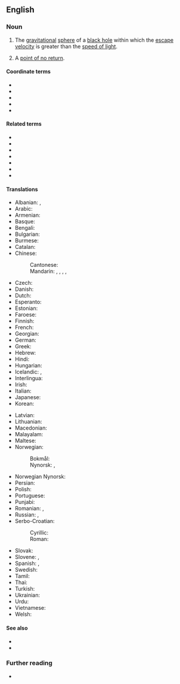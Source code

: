 ==English==
{{wikipedia}}

===Noun===
{{en-noun}}

# {{lb|en|astrophysics}} The [[gravitational]] [[sphere]] of a [[black hole]] within which the [[escape velocity]] is greater than the [[speed of light]].
# {{lb|en|by extension}} A [[point of no return]].

====Coordinate terms====
{{sense|astrophysics}}
{{top3}}
* {{l|en|singularity}}
* {{l|en|ergosphere}}
* {{l|en|photon sphere}}
* {{l|en|Schwarzschild radius}}
* {{l|en|frame dragging}}
{{bottom}}

====Related terms====
{{top3}}
* {{l|en|absolute horizon}}
* {{l|en|apparent horizon}}
* {{l|en|Cauchy horizon}}
* {{l|en|dynamical horizon}}
* {{l|en|isolated horizon}}
* {{l|en|Killing horizon}}
* {{l|en|particle horizon}}
{{bottom}}

====Translations====
{{trans-top|gravitational sphere within which light cannot escape}}
* Albanian: {{t|sq|horizont i ngjarjes|m}}, {{t|sq|horizont i ngjarjeve|m}}
* Arabic: {{t|ar|أُفُق اَلْحَدَث|m}}
* Armenian: {{t|hy|իրադարձությունների հորիզոն}}
* Basque: {{t|eu|gertaeren muga}}
* Bengali: {{t|bn|ঘটনা দিগন্ত}}
* Bulgarian: {{t|bg|хоризонт на събитията|m}}
* Burmese: {{t|my|ဖြစ်ရပ် မိုးကုတ်စက်ဝိုင်း}}
* Catalan: {{t|ca|horitzó d'esdeveniments|m}}
* Chinese:
*: Cantonese: {{t|yue|事界|tr=si6 gaai3|sc=Hani}}
*: Mandarin: {{t|cmn|事件視界|sc=Hani}}, {{t|cmn|事件视界|tr=shìjiàn shìjiè|sc=Hani}}, {{t+|cmn|視界|sc=Hani}}, {{t+|cmn|视界|tr=shìjiè|sc=Hani}}, {{t+|cmn|事界|tr=shìjiè|sc=Hani}}
* Czech: {{t|cs|horizont událostí|m}}
* Danish: {{t|da|begivenhedshorisont|c}}
* Dutch: {{t|nl|waarnemingshorizon}}
* Esperanto: {{t|eo|eventa horizonto}}
* Estonian: {{t|et|sündmuste horisont}}
* Faroese: {{t|fo|hendingartrom|f}}
* Finnish: {{t+|fi|tapahtumahorisontti}}
* French: {{t+|fr|horizon des événements|m}}
* Georgian: {{t|ka|მოვლენათა ჰორიზონტი}}
* German: {{t+|de|Ereignishorizont|m}}
* Greek: {{t|el|[[ορίζοντας]] [[γεγονότων]]|m}}
* Hebrew: {{t|he|אופק אירועים}}
* Hindi: {{t-needed|hi}}
* Hungarian: {{t|hu|eseményhorizont}}
* Icelandic: {{t|is|sjónhvörf|n-p}}, {{t|is|skynmörk|n-p}}
* Interlingua: {{t|ia|horizonte de eventos}}
* Irish: {{t|ga|léaslíne theagmhais|f}}
* Italian: {{t|it|orizzonte degli eventi|m}}
* Japanese: {{t|ja|事象の地平面|tr=じしょうのちへいめん, jishō no chiheimen|sc=Jpan}}
* Korean: {{t|ko|사상의 지평선}}
{{trans-mid}}
* Latvian: {{t|lv|notikumu horizonts|m}}
* Lithuanian: {{t|lt|įvykių horizontas|m}}
* Macedonian: {{t|mk|хоризонт на настани}}
* Malayalam: {{t|ml|സംഭവചക്രവാളം|sc=Mlym}}
* Maltese: {{t|mt|orizzont avveniment|m}}
* Norwegian:
*: Bokmål: {{t|nb|hendelseshorisont|m}}
*: Nynorsk: {{t|nn|hendingshorisont|m}}, {{l|nn|hendingsrand}}
* Norwegian Nynorsk: {{t|nn|hendelseshorisont}}
* Persian: {{t+|fa|افق رویداد|tr=ofoq-e ruydâd}}
* Polish: {{t+|pl|horyzont zdarzeń|m}}
* Portuguese: {{t|pt|horizonte de eventos|m}}
* Punjabi: {{t-needed|pa}}
* Romanian: {{t|ro|orizontul evenimentelor}}, {{t|ro|orizont de evenimente}}
* Russian: {{t|ru|горизо́нт собы́тий|m}}, {{t|ru|сфе́ра Шва́рцшильда|f}}
* Serbo-Croatian:
*: Cyrillic: {{t|sh|хоризонт догађаја|sc=Cyrl}}
*: Roman: {{t|sh|horizont događaja}}
* Slovak: {{t|sk|horizont udalostí}}
* Slovene: {{t|sl|horizont dogodkov|m}}, {{t|sl|dogódkovno obzórje|n}}
* Spanish: {{t|es|horizonte de sucesos|m}}, {{t|es|horizonte de eventos|m}}
* Swedish: {{t+|sv|händelsehorisont}}
* Tamil: {{t|ta|நிகழ்வெல்லை}}
* Thai: {{t|th|ขอบฟ้าเหตุการณ์|tr=kòp-fáa-hàyt-gaan}}
* Turkish: {{t|tr|olay ufku}}
* Ukrainian: {{t+|uk|горизонт подій}}
* Urdu: {{t|ur|افق وقیعہ}}
* Vietnamese: {{t|vi|chân trời sự kiện}}
* Welsh: {{t|cy|gorwel digwyddiad|m}}
{{trans-bottom}}

====See also====
* {{l|en|general relativity}}
* {{l|en|special relativity}}

===Further reading===
* {{pedia}}